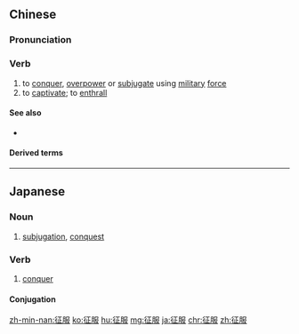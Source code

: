 ==Chinese==
{{zh-forms}}

===Pronunciation===
{{zh-pron
|m=zhēngfú
|c=zing1 fuk6
|h=pfs=chṳ̂n-fu̍k
|mn=cheng-ho̍k
|ma=Zh-zhengfú.ogg
|cat=v
}}

===Verb===
{{zh-verb}}

# to [[conquer]], [[overpower]] or [[subjugate]] using [[military]] [[force]]
# to [[captivate]]; to [[enthrall]]

====See also====
* {{zh-l|克服}}

====Derived terms====
{{zh-der|征服者}}

{{zh-cat|Intermediate}}

----

==Japanese==
{{ja-kanjitab|せい|ふく|yomi=on}}

===Noun===
{{ja-noun|せいふく}}

# [[subjugation]], [[conquest]]

===Verb===
{{ja-verb-suru|せいふく}}

# [[conquer]]

====Conjugation====
{{ja-suru|せいふく}}

[[zh-min-nan:征服]]
[[ko:征服]]
[[hu:征服]]
[[mg:征服]]
[[ja:征服]]
[[chr:征服]]
[[zh:征服]]